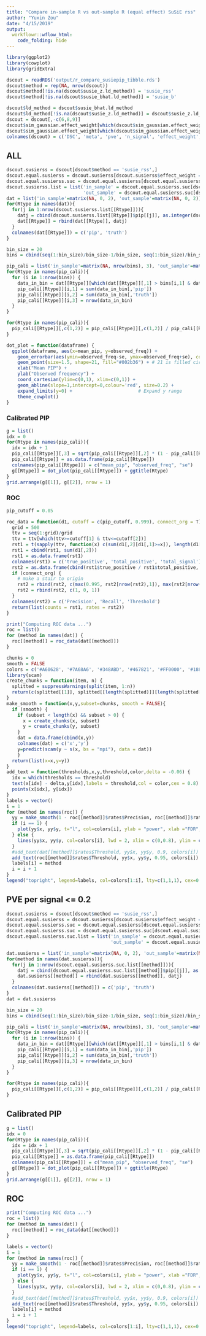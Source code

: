 ```yaml
---
title: "Compare in-sample R vs out-sample R (equal effect) SuSiE rss"
author: "Yuxin Zou"
date: "4/15/2019"
output: 
  workflowr::wflow_html:
    code_folding: hide
---
```


```r
library(ggplot2)
library(cowplot)
library(gridExtra)
```

```r
dscout = readRDS('output/r_compare_susiepip_tibble.rds')
dscout$method = rep(NA, nrow(dscout))
dscout$method[!is.na(dscout$susie_z.ld_method)] = 'susie_rss'
dscout$method[!is.na(dscout$susie_bhat.ld_method)] = 'susie_b'

dscout$ld_method = dscout$susie_bhat.ld_method
dscout$ld_method[!is.na(dscout$susie_z.ld_method)] = dscout$susie_z.ld_method[!is.na(dscout$susie_z.ld_method)]
dscout = dscout[,-c(6,8,9)]
dscout$sim_gaussian.effect_weight[which(dscout$sim_gaussian.effect_weight == 'rep(1/n_signal, n_signal)')] = 'equal'
dscout$sim_gaussian.effect_weight[which(dscout$sim_gaussian.effect_weight != 'equal')] = 'notequal'
colnames(dscout) = c('DSC', 'meta', 'pve', 'n_signal', 'effect_weight', 'N_in', 'converged', 'pip', 'method', 'ld_method')
```

## ALL

```r
dscout.susierss = dscout[dscout$method == 'susie_rss',]
dscout.equal.susierss = dscout.susierss[dscout.susierss$effect_weight == 'equal',]
dscout.equal.susierss.suc = dscout.equal.susierss[dscout.equal.susierss$converged==1,]
dscout.susierss.list = list('in_sample' = dscout.equal.susierss.suc[dscout.equal.susierss.suc$ld_method == 'in_sample',],
                            'out_sample' = dscout.equal.susierss.suc[dscout.equal.susierss.suc$ld_method == 'out_sample',])
dat = list('in_sample'=matrix(NA, 0, 2), 'out_sample'=matrix(NA, 0, 2))
for(Rtype in names(dat)){
  for(j in 1:nrow(dscout.susierss.list[[Rtype]])){
    datj = cbind(dscout.susierss.list[[Rtype]]$pip[[j]], as.integer(dscout.susierss.list[[Rtype]]$meta[[j]]$true_coef!=0))
    dat[[Rtype]] = rbind(dat[[Rtype]], datj)
  }
  colnames(dat[[Rtype]]) = c('pip', 'truth')
}
```

```r
bin_size = 20
bins = cbind(seq(1:bin_size)/bin_size-1/bin_size, seq(1:bin_size)/bin_size)

pip_cali = list('in_sample'=matrix(NA, nrow(bins), 3), 'out_sample'=matrix(NA, nrow(bins), 3))
for(Rtype in names(pip_cali)){
  for (i in 1:nrow(bins)) {
    data_in_bin = dat[[Rtype]][which(dat[[Rtype]][,1] > bins[i,1] & dat[[Rtype]][,1] < bins[i,2]),, drop=FALSE]
    pip_cali[[Rtype]][i,1] = sum(data_in_bin[,'pip'])
    pip_cali[[Rtype]][i,2] = sum(data_in_bin[,'truth'])
    pip_cali[[Rtype]][i,3] = nrow(data_in_bin)
  }
}

for(Rtype in names(pip_cali)){
  pip_cali[[Rtype]][,c(1,2)] = pip_cali[[Rtype]][,c(1,2)] / pip_cali[[Rtype]][,3]
}

```

```r
dot_plot = function(dataframe) {
  ggplot(dataframe, aes(x=mean_pip, y=observed_freq)) + 
    geom_errorbar(aes(ymin=observed_freq-se, ymax=observed_freq+se), colour="gray", size = 0.2, width=.01) + 
    geom_point(size=1.5, shape=21, fill="#002b36") + # 21 is filled circle 
    xlab("Mean PIP") +
    ylab("Observed frequency") +
    coord_cartesian(ylim=c(0,1), xlim=c(0,1)) +
    geom_abline(slope=1,intercept=0,colour='red', size=0.2) +
    expand_limits(y=0) +                        # Expand y range
    theme_cowplot()
}
```

### Calibrated PIP

```r
g = list()
idx = 0
for(Rtype in names(pip_cali)){
  idx = idx + 1
  pip_cali[[Rtype]][,3] = sqrt(pip_cali[[Rtype]][,2] * (1 - pip_cali[[Rtype]][,2]) / pip_cali[[Rtype]][,3]) * 2
  pip_cali[[Rtype]] = as.data.frame(pip_cali[[Rtype]])
  colnames(pip_cali[[Rtype]]) = c("mean_pip", "observed_freq", "se")
  g[[Rtype]] = dot_plot(pip_cali[[Rtype]]) + ggtitle(Rtype)
}
grid.arrange(g[[1]], g[[2]], nrow = 1)
```

### ROC

```r
pip_cutoff = 0.05

roc_data = function(d1, cutoff = c(pip_cutoff, 0.999), connect_org = T) {
  grid = 500
  ttv = seq(1:grid)/grid
  ttv = ttv[which(ttv>=cutoff[1] & ttv<=cutoff[2])]
  rst1 = t(sapply(ttv, function(x) c(sum(d1[,2][d1[,1]>=x]), length(d1[,2][d1[,1]>=x]))))
  rst1 = cbind(rst1, sum(d1[,2]))
  rst1 = as.data.frame(rst1)
  colnames(rst1) = c('true_positive', 'total_positive', 'total_signal')
  rst2 = as.data.frame(cbind(rst1$true_positive / rst1$total_positive, rst1$true_positive / rst1$total_signal,  ttv))
  if (connect_org) {
    # make a stair to origin
    rst2 = rbind(rst2, c(max(0.995, rst2[nrow(rst2),1]), max(rst2[nrow(rst2),2]-0.01, 0), rst2[nrow(rst2),3]))
    rst2 = rbind(rst2, c(1, 0, 1))
  }
  colnames(rst2) = c('Precision', 'Recall', 'Threshold')
  return(list(counts = rst1, rates = rst2))
}

print("Computing ROC data ...")
roc = list()
for (method in names(dat)) {
  roc[[method]] = roc_data(dat[[method]])
}
```

```r
chunks = 0
smooth = FALSE
colors = c('#A60628', '#7A68A6', '#348ABD', '#467821', '#FF0000', '#188487', '#E2A233','#A9A9A9', '#000000', '#FF00FF', '#FFD700', '#ADFF2F', '#00FFFF')
library(scam)
create_chunks = function(item, n) {
  splitted = suppressWarnings(split(item, 1:n))
  return(c(splitted[[1]], splitted[[length(splitted)]][length(splitted[[length(splitted)]])]))
}
make_smooth = function(x,y,subset=chunks, smooth = FALSE){
  if (smooth) {
    if (subset < length(x) && subset > 0) {
      x = create_chunks(x, subset)
      y = create_chunks(y, subset)
    }
    dat = data.frame(cbind(x,y))
    colnames(dat) = c('x','y')
    y=predict(scam(y ~ s(x, bs = "mpi"), data = dat))
    }
  return(list(x=x,y=y))
}
add_text = function(thresholds,x,y,threshold,color,delta = -0.06) {
  idx = which(thresholds == threshold)
  text(x[idx] - delta,y[idx],labels = threshold,col = color,cex = 0.8)
  points(x[idx], y[idx])
}
labels = vector()
i = 1
for (method in names(roc)) {
  yy = make_smooth(1 - roc[[method]]$rates$Precision, roc[[method]]$rates$Recall)
  if (i == 1) {
    plot(yy$x, yy$y, t="l", col=colors[i], ylab = "power", xlab ="FDR", main = 'ROC', bty='l', lwd = 2, xlim = c(0,0.8), ylim = c(0,0.8))
  } else {
    lines(yy$x, yy$y, col=colors[i], lwd = 2, xlim = c(0,0.8), ylim = c(0,0.8))
  }
  #add_text(dat[[method]]$rates$Threshold, yy$x, yy$y, 0.9, colors[i])
  add_text(roc[[method]]$rates$Threshold, yy$x, yy$y, 0.95, colors[i])
  labels[i] = method
  i = i + 1
}
legend("topright", legend=labels, col=colors[1:i], lty=c(1,1,1), cex=0.8)
```

## PVE per signal <= 0.2
```r
dscout.susierss = dscout[dscout$method == 'susie_rss',]
dscout.equal.susierss = dscout.susierss[dscout.susierss$effect_weight == 'equal',]
dscout.equal.susierss.suc = dscout.equal.susierss[dscout.equal.susierss$converged==1,]
dscout.equal.susierss.suc = dscout.equal.susierss.suc[dscout.equal.susierss.suc$pve/dscout.equal.susierss.suc$n_signal <= 0.2,]
dscout.equal.susierss.suc.list = list('in_sample' = dscout.equal.susierss.suc[dscout.equal.susierss.suc$ld_method == 'in_sample',],
                                      'out_sample' = dscout.equal.susierss.suc[dscout.equal.susierss.suc$ld_method == 'out_sample',])
```

```r
dat.susierss = list('in_sample'=matrix(NA, 0, 2), 'out_sample'=matrix(NA, 0, 2))
for(method in names(dat.susierss)){
  for(j in 1:nrow(dscout.equal.susierss.suc.list[[method]])){
    datj = cbind(dscout.equal.susierss.suc.list[[method]]$pip[[j]], as.integer(dscout.equal.susierss.suc.list[[method]]$meta[[j]]$true_coef!=0))
    dat.susierss[[method]] = rbind(dat.susierss[[method]], datj)
  }
  colnames(dat.susierss[[method]]) = c('pip', 'truth')
}
dat = dat.susierss
```

```r
bin_size = 20
bins = cbind(seq(1:bin_size)/bin_size-1/bin_size, seq(1:bin_size)/bin_size)

pip_cali = list('in_sample'=matrix(NA, nrow(bins), 3), 'out_sample'=matrix(NA, nrow(bins), 3))
for(Rtype in names(pip_cali)){
  for (i in 1:nrow(bins)) {
    data_in_bin = dat[[Rtype]][which(dat[[Rtype]][,1] > bins[i,1] & dat[[Rtype]][,1] < bins[i,2]),, drop=FALSE]
    pip_cali[[Rtype]][i,1] = sum(data_in_bin[,'pip'])
    pip_cali[[Rtype]][i,2] = sum(data_in_bin[,'truth'])
    pip_cali[[Rtype]][i,3] = nrow(data_in_bin)
  }
}

for(Rtype in names(pip_cali)){
  pip_cali[[Rtype]][,c(1,2)] = pip_cali[[Rtype]][,c(1,2)] / pip_cali[[Rtype]][,3]
}

```

## Calibrated PIP

```r
g = list()
idx = 0
for(Rtype in names(pip_cali)){
  idx = idx + 1
  pip_cali[[Rtype]][,3] = sqrt(pip_cali[[Rtype]][,2] * (1 - pip_cali[[Rtype]][,2]) / pip_cali[[Rtype]][,3]) * 2
  pip_cali[[Rtype]] = as.data.frame(pip_cali[[Rtype]])
  colnames(pip_cali[[Rtype]]) = c("mean_pip", "observed_freq", "se")
  g[[Rtype]] = dot_plot(pip_cali[[Rtype]]) + ggtitle(Rtype)
}
grid.arrange(g[[1]], g[[2]], nrow = 1)
```

## ROC

```r
print("Computing ROC data ...")
roc = list()
for (method in names(dat)) {
  roc[[method]] = roc_data(dat[[method]])
}
```

```r
labels = vector()
i = 1
for (method in names(roc)) {
  yy = make_smooth(1 - roc[[method]]$rates$Precision, roc[[method]]$rates$Recall)
  if (i == 1) {
    plot(yy$x, yy$y, t="l", col=colors[i], ylab = "power", xlab ="FDR", main = 'ROC', bty='l', lwd = 2, xlim = c(0,0.8), ylim = c(0,0.8))
  } else {
    lines(yy$x, yy$y, col=colors[i], lwd = 2, xlim = c(0,0.8), ylim = c(0,0.8))
  }
  #add_text(dat[[method]]$rates$Threshold, yy$x, yy$y, 0.9, colors[i])
  add_text(roc[[method]]$rates$Threshold, yy$x, yy$y, 0.95, colors[i])
  labels[i] = method
  i = i + 1
}
legend("topright", legend=labels, col=colors[1:i], lty=c(1,1,1), cex=0.8)

```

